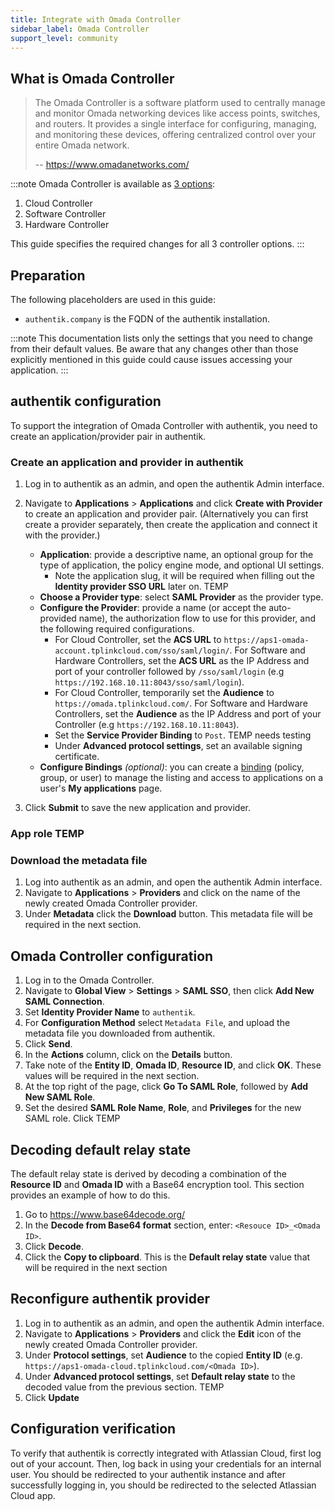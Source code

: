 ```yaml
---
title: Integrate with Omada Controller
sidebar_label: Omada Controller
support_level: community
---
```


## What is Omada Controller

> The Omada Controller is a software platform used to centrally manage and monitor Omada networking devices like access points, switches, and routers. It provides a single interface for configuring, managing, and monitoring these devices, offering centralized control over your entire Omada network.
>
> -- https://www.omadanetworks.com/

:::note
Omada Controller is available as [3 options](https://www.tp-link.com/uk/support/faq/3737/):

1. Cloud Controller
2. Software Controller
3. Hardware Controller

This guide specifies the required changes for all 3 controller options.
:::

## Preparation

The following placeholders are used in this guide:

- `authentik.company` is the FQDN of the authentik installation.

:::note
This documentation lists only the settings that you need to change from their default values. Be aware that any changes other than those explicitly mentioned in this guide could cause issues accessing your application.
:::

## authentik configuration

To support the integration of Omada Controller with authentik, you need to create an application/provider pair in authentik.

### Create an application and provider in authentik

1. Log in to authentik as an admin, and open the authentik Admin interface.
2. Navigate to **Applications** > **Applications** and click **Create with Provider** to create an application and provider pair. (Alternatively you can first create a provider separately, then create the application and connect it with the provider.)

    - **Application**: provide a descriptive name, an optional group for the type of application, the policy engine mode, and optional UI settings.
        - Note the application slug, it will be required when filling out the **Identity provider SSO URL** later on. TEMP
    - **Choose a Provider type**: select **SAML Provider** as the provider type.
    - **Configure the Provider**: provide a name (or accept the auto-provided name), the authorization flow to use for this provider, and the following required configurations.
        - For Cloud Controller, set the **ACS URL** to `https://aps1-omada-account.tplinkcloud.com/sso/saml/login/`. For Software and Hardware Controllers, set the **ACS URL** as the IP Address and port of your controller followed by `/sso/saml/login` (e.g `https://192.168.10.11:8043/sso/saml/login`).
        - For Cloud Controller, temporarily set the **Audience** to `https://omada.tplinkcloud.com/`. For Software and Hardware Controllers, set the **Audience** as the IP Address and port of your Controller (e.g `https://192.168.10.11:8043`).
        - Set the **Service Provider Binding** to `Post`. TEMP needs testing
        - Under **Advanced protocol settings**, set an available signing certificate.
    - **Configure Bindings** _(optional)_: you can create a [binding](/docs/add-secure-apps/flows-stages/bindings/) (policy, group, or user) to manage the listing and access to applications on a user's **My applications** page.

3. Click **Submit** to save the new application and provider.

### App role TEMP

### Download the metadata file

1. Log into authentik as an admin, and open the authentik Admin interface.
2. Navigate to **Applications** > **Providers** and click on the name of the newly created Omada Controller provider.
3. Under **Metadata** click the **Download** button. This metadata file will be required in the next section.

## Omada Controller configuration

1. Log in to the Omada Controller.
2. Navigate to **Global View** > **Settings** > **SAML SSO**, then click **Add New SAML Connection**.
3. Set **Identity Provider Name** to `authentik`.
4. For **Configuration Method** select `Metadata File`, and upload the metadata file you downloaded from authentik.
5. Click **Send**.
6. In the **Actions** column, click on the **Details** button.
7. Take note of the **Entity ID**, **Omada ID**, **Resource ID**, and click **OK**. These values will be required in the next section.
8. At the top right of the page, click **Go To SAML Role**, followed by **Add New SAML Role**.
9. Set the desired **SAML Role Name**, **Role**, and **Privileges** for the new SAML role. Click TEMP

## Decoding default relay state

The default relay state is derived by decoding a combination of the **Resource ID** and **Omada ID** with a Base64 encryption tool. This section provides an example of how to do this.

1. Go to https://www.base64decode.org/
2. In the **Decode from Base64 format** section, enter: `<Resouce ID>_<Omada ID>`.
3. Click **Decode**.
4. Click the **Copy to clipboard**. This is the **Default relay state** value that will be required in the next section

## Reconfigure authentik provider

1. Log in to authentik as an admin, and open the authentik Admin interface.
2. Navigate to **Applications** > **Providers** and click the **Edit** icon of the newly created Omada Controller provider.
3. Under **Protocol settings**, set **Audience** to the copied **Entity ID** (e.g. `https://aps1-omada-cloud.tplinkcloud.com/<Omada ID>`).
4. Under **Advanced protocol settings**, set **Default relay state** to the decoded value from the previous section. TEMP
5. Click **Update**

## Configuration verification

To verify that authentik is correctly integrated with Atlassian Cloud, first log out of your account. Then, log back in using your credentials for an internal user. You should be redirected to your authentik instance and after successfully logging in, you should be redirected to the selected Atlassian Cloud app.
